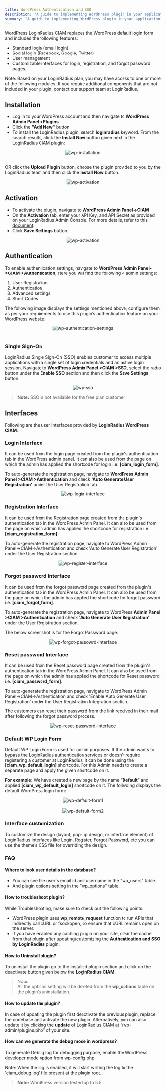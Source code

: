 ```yaml
---
title: WordPress Authentication and SSO 
description: "A guide to implementing WordPress plugin in your application."
summary: "A guide to implementing WordPress plugin in your application"
---
```


WordPress LoginRadius CIAM replaces the WordPress default login form and includes the following features:

- Standard login (email login)
- Social login (Facebook, Google, Twitter)
- User management
- Customizable interfaces for login, registration, and forgot password pages.

Note: Based on your LoginRadius plan, you may have access to one or more of the following modules. If you require additional components that are not included in your plugin, contact our support team at LoginRadius.

## Installation

- Log in to your WordPress account and then navigate to **WordPress Admin Panel->Plugins**
- Click the **"Add New"** button
- To install the LoginRadius plugin, search **loginradius**  keyword. From the search results, click the **Install Now** button given next to the LoginRadius CIAM plugin:
  
<div style="text-align:center">
  <img src="../assets/wordpress/wp-installation.png" alt="wp-installation" />
</div>

<br/>

OR click the **Upload Plugin** button, choose the plugin provided to you by the LoginRadius team and then click the **Install Now** button.


<div style="text-align:center">
  <img src="../assets/wordpress/wp-upload.png" alt="wp-activation" />
</div>

## Activation

- To activate the plugin, navigate to **WordPress Admin Panel->CIAM**
- On the **Activation** tab, enter your API Key, and API Secret as provided on your LoginRadius Admin Console. For more details, refer to this [document](/howto/dashboard-setup/).
- Click **Save Settings** button.

<div style="text-align:center">
  <img src="../assets/wordpress/wp-activation.png" alt="wp-activation" />
</div>

## Authentication

To enable authentication settings, navigate to **WordPress Admin Panel->CIAM->Authentication**, Here you will find the following 4 admin settings:

  1. User Registration
  2. Authentication                                       
  3. Advanced settings
  4. Short Codes

The following image displays the settings mentioned above; configure them as per your requirements to use this plugin’s authentication feature on your WordPress website:


<div style="text-align:center">
  <img src="../assets/wordpress/wp-authentication-settings.png" alt="wp-authentication-settings" />
</div>
<br/>


### Single Sign-On

LoginRadius Single Sign-On (SSO) enables customer to access multiple applications with a single set of login credentials and an active login session. Navigate to **WordPress Admin Panel >CIAM >SSO**, select the radio button under the **Enable SSO** section and then click the **Save Settings** button.

<div style="text-align:center">
  <img src="../assets/wordpress/wp-sso.png" alt="wp-sso" />
</div> 

> **Note:** SSO is not available for the free plan customer.

## Interfaces

Following are the user Interfaces provided by **LoginRadius WordPress CIAM**:

### Login Interface

It can be used from the login page created from the plugin's authentication tab in the WordPress admin panel. It can also be used from the page on which the admin has applied the shortcode for login i.e. **[ciam_login_form]**.

To auto-generate the registration page, navigate to **WordPress Admin Panel >CIAM >Authentication** and check **'Auto Generate User Registration'** under the User Registration tab.

<div style="text-align:center">
  <img src="../assets/wordpress/wp-login-interface.png" alt="wp-login-interface" />
</div>


### Registration Interface

It can be used from the Registration page created from the plugin's authentication tab in the WordPress Admin Panel. It can also be used from the page on which admin has applied the shortcode for registration i.e. **[ciam_registration_form]**.

To auto-generate the registration page, navigate to WordPress Admin Panel->CIAM->Authentication and check 'Auto Generate User Registration' under the User Registration section.


<div style="text-align:center">
  <img src="../assets/wordpress/wp-register-interface.png" alt="wp-register-interface" />
</div>

### Forgot password Interface

It can be used from the forgot password page created from the plugin's authentication tab in the WordPress Admin Panel. It can also be used from the page on which the admin has applied the shortcode for forgot password i.e. **[ciam_forgot_form]**.

To auto-generate the registration page, navigate to WordPress **Admin Panel >CIAM >Authentication** and check **'Auto Generate User Registration'** under the User Registration section.

The below screenshot is for the Forgot Password page.

<div style="text-align:center">
  <img src="../assets/wordpress/wp-forgot-passowrd-interface.png" alt="wp-forgot-passowrd-interface" />
</div>

### Reset password Interface

It can be used from the Reset password page created from the plugin's authentication tab in the WordPress Admin Panel. It can also be used from the page on which the admin has applied the shortcode for Reset password i.e. **[ciam_password_form]**.

To auto-generate the registration page, navigate to WordPress Admin Panel->CIAM->Authentication and check 'Enable Auto Generate User Registration' under the User Registration Integration section.

The customers can reset their password from the link received in their mail after following the forgot password process.

<div style="text-align:center">
  <img src="../assets/wordpress/wp-reset-password-interface.png" alt="wp-reset-password-interface" />
</div>

### Default WP Login Form

Default WP Login Form is used for admin purposes. If the admin wants to bypass the LoginRadius authentication services or doesn't require registering a customer at LoginRadius, it can be done using the **[ciam_wp_default_login]** shortcode. For this Admin needs to create a separate page and apply the given shortcode on it.

**For example:** We have created a new page by the name “**Default**” and applied **[ciam_wp_default_login]** shortcode on it. The follwoing displays the default WordPress login form:

<div style="text-align:center">
  <img src="../assets/wordpress/wp-default-form1.png" alt="wp-default-form1" />
</div>

<br/>

<div style="text-align:center">
  <img src="../assets/wordpress/wp-default-form2.png" alt="wp-default-form2" />
</div>


### Interface customization

To customize the design (layout, pop-up design, or interface element) of LoginRadius interfaces like Login, Register, Forgot Password, etc  you can use the theme’s CSS file for overriding the design.


### FAQ

#### Where to look user details in the database?

- You can see the user's email id and username in the "wp_users" table.
- And plugin options setting in the "wp_options" table. 

#### How to troubleshoot plugin?

While Troubleshooting, make sure to check out the following points:

- WordPress plugin uses **wp_remote_request** function to run APIs that indirectly call cURL or fsockopen, so ensure that cURL remains open on the server.
- If you have enabled any caching plugin on your site, clear the cache from that plugin after updating/customizing the **Authentication and SSO by LoginRadius** plugin.

#### How to Uninstall plugin?

To uninstall the plugin go to the installed plugin section and click on the deactivate button given below the **LoginRadius CIAM**.

> Note: 
> <br/>All the options setting will be deleted from the **wp_options** table on the plugin’s uninstallation.



#### How to update the plugin?

In case of updating the plugin first deactivate the previous plugin, replace the codebase and activate the new plugin. Alternatively, you can also update it by clicking the **update** of LoginRadius CIAM at “/wp-admin/plugins.php” of your site.

#### How can we generate the debug mode in wordpress?

To generate Debug log for debugging purpose, enable the WordPress developer mode option from wp-config.php

Note: When the log is enabled, it will start writing the log to the 'ciam_debug.log' file present at the plugin root.


> **Note:** WordPress version tested up to 5.5